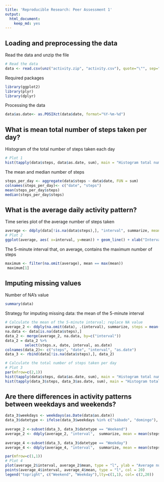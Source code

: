 ```yaml
---
title: 'Reproducible Research: Peer Assessment 1'
output:
  html_document:
    keep_md: yes
---
```


## Loading and preprocessing the data
Read the data and unzip the file

```r
# Read the data
data <- read.csv(unz("activity.zip", "activity.csv"), quote="\"", sep=",")
```

Required packages

```r
library(ggplot2)
library(plyr)
library(dplyr)
```

Processing the data

```r
data$as.date<- as.POSIXct(data$date, format="%Y-%m-%d")
```

## What is mean total number of steps taken per day?
Histogram of the total number of steps taken each day

```r
# Plot 1
hist(tapply(data$steps, data$as.date, sum), main = "Histogram total number of steps taken each day", xlab = "Steps")

```

The mean and median number of steps

```r
steps_per_day <- aggregate(data$steps ~ data$date, FUN = sum)
colnames(steps_per_day)<- c("date", "steps")
mean(steps_per_day$steps)
median(steps_per_day$steps)
```
## What is the average daily activity pattern?
Time series plot of the average number of steps taken

```r

average <- ddply(data[!is.na(data$steps),], "interval", summarize, mean = mean(steps))
# Plot 2
ggplot(average, aes( x=interval, y=mean)) + geom_line() + xlab("Interval") + ylab("Average number of steps") + ggtitle("Average daily activity pattern")

```

The 5-minute interval that, on average, contains the maximum number of steps

```r
maximum <- filter(na.omit(average), mean == max(mean))
 maximum[1]
```

## Imputing missing values
Number of NA's value

```r
summary(data)
```

Strategy for imputing missing data: the mean of the 5-minute interval

```r
# Calculate the mean of the 5-minute interval; replace NA value
average_2 <- ddply(na.omit(data), .(interval), summarize, steps = mean(steps))
na.data <- data[is.na(data$steps),]
data_2 <- merge(average_2, na.data, by=c("interval"))
data_2 = data_2 %>%
         select(steps.x, date, interval, as.date)
colnames(data_2)<- c("steps", "date", "interval", "as.date")
data_3 <- rbind(data[!is.na(data$steps),], data_2)
```

```r
# Calculate the total number of steps taken per day
# Plot 3
par(mfrow=c(2,1))
hist(tapply(data$steps, data$as.date, sum), main = "Histogram total number of steps taken ", xlab = "Steps", ylim = c(0,50))
hist(tapply(data_3$steps, data_3$as.date, sum), main = "Histogram total number of steps taken- Imputed", xlab = "Steps", ylim = c(0,50), col = "blue")

```

## Are there differences in activity patterns between weekdays and weekends?

```r
data_3$weekdays <- weekdays(as.Date(data$as.date))
data_3$datetype <- ifelse(data_3$weekdays %in% c("sábado", "domingo"), "Weekend", "Weekday")
 
average_2 <-subset(data_3, data_3$datetype == "Weekend")
average_2 <- ddply(average_2, "interval",  summarize, mean = mean(steps))
 
average_4 <-subset(data_3, data_3$datetype == "Weekday")
average_4 <- ddply(average_4, "interval",  summarize, mean = mean(steps))
```

```r
par(mfrow=c(1,1))
# Plot 4
plot(average_2$interval, average_2$mean, type = "l", ylab = "Average number of steps", xlab = "Interval", main = "Average daily activity pattern" , col = 2)
points(average_4$interval, average_4$mean, type = "l", col = 20)
legend("topright", c("Weekend", "Weekday"),lty=c(1,1), col= c(2,20))
```

